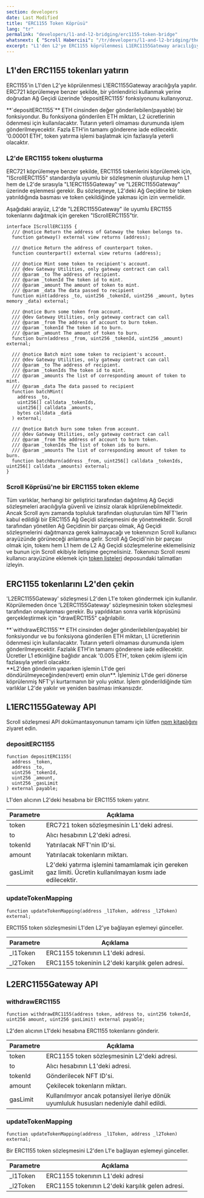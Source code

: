 ```yaml
---
section: developers
date: Last Modified
title: "ERC1155 Token Köprüsü"
lang: "tr"
permalink: "developers/l1-and-l2-bridging/erc1155-token-bridge"
whatsnext: { "Scroll Habercisi": "/tr/developers/l1-and-l2-bridging/the-scroll-messenger/" }
excerpt: "L1'den L2'ye ERC1155 köprülenmesi L1ERC1155Gateway aracılığıyla yapılır."
---
```



## L1'den ERC1155 tokenları yatırın

ERC1155'in L1'den L2'ye köprülenmesi L1ERC1155Gateway aracılığıyla yapılır. ERC721 köprülemeye benzer şekilde, bir yönlendirici kullanmak yerine doğrudan Ağ Geçidi üzerinde 'depositERC1155' fonksiyonunu kullanıyoruz.

<Aside type="tip" title="">
  **`depositERC1155`** ETH cinsinden değer gönderilebilen(payable) bir fonksiyondur. Bu fonksiyona gönderilen ETH miktarı, L2 ücretlerinin ödenmesi için kullanılacaktır. Tutarın yeterli olmaması durumunda işlem gönderilmeyecektir. Fazla ETH'in tamamı gönderene iade edilecektir. '0.00001 ETH', token yatırma işlemi başlatmak için fazlasıyla yeterli olacaktır.
</Aside>

### L2'de ERC1155 tokenı oluşturma

ERC721 köprülemeye benzer şekilde, ERC1155 tokenlerini köprülemek için, "IScrollERC1155" standardıyla uyumlu bir sözleşmenin oluşturulup hem L1 hem de L2'de sırasıyla "L1ERC1155Gateway" ve "L2ERC1155Gateway" üzerinde eşlenmesi gerekir. Bu sözleşmeye, L2'deki Ağ Geçidine bir token yatırıldığında basması ve token çekildiğinde yakması için izin vermelidir.

Aşağıdaki arayüz, L2'de "L2ERC1155Gateway" ile uyumlu ERC1155 tokenlarını dağıtmak için gereken "IScrollERC1155"tir.

```solidity
interface IScrollERC1155 {
  /// @notice Return the address of Gateway the token belongs to.
  function gateway() external view returns (address);

  /// @notice Return the address of counterpart token.
  function counterpart() external view returns (address);

  /// @notice Mint some token to recipient's account.
  /// @dev Gateway Utilities, only gateway contract can call
  /// @param _to The address of recipient.
  /// @param _tokenId The token id to mint.
  /// @param _amount The amount of token to mint.
  /// @param _data The data passed to recipient
  function mint(address _to, uint256 _tokenId, uint256 _amount, bytes memory _data) external;

  /// @notice Burn some token from account.
  /// @dev Gateway Utilities, only gateway contract can call
  /// @param _from The address of account to burn token.
  /// @param _tokenId The token id to burn.
  /// @param _amount The amount of token to burn.
  function burn(address _from, uint256 _tokenId, uint256 _amount) external;

  /// @notice Batch mint some token to recipient's account.
  /// @dev Gateway Utilities, only gateway contract can call
  /// @param _to The address of recipient.
  /// @param _tokenIds The token id to mint.
  /// @param _amounts The list of corresponding amount of token to mint.
  /// @param _data The data passed to recipient
  function batchMint(
    address _to,
    uint256[] calldata _tokenIds,
    uint256[] calldata _amounts,
    bytes calldata _data
  ) external;

  /// @notice Batch burn some token from account.
  /// @dev Gateway Utilities, only gateway contract can call
  /// @param _from The address of account to burn token.
  /// @param _tokenIds The list of token ids to burn.
  /// @param _amounts The list of corresponding amount of token to burn.
  function batchBurn(address _from, uint256[] calldata _tokenIds, uint256[] calldata _amounts) external;
}
```

### Scroll Köprüsü'ne bir ERC1155 token ekleme

Tüm varlıklar, herhangi bir geliştirici tarafından dağıtılmış Ağ Geçidi sözleşmeleri aracılığıyla güvenli ve izinsiz olarak köprülenebilmektedir. Ancak Scroll aynı zamanda topluluk tarafından oluşturulan tüm NFT'lerin kabul edildiği bir ERC1155 Ağ Geçidi sözleşmesini de yönetmektedir. Scroll tarafından yönetilen Ağ Geçidinin bir parçası olmak, Ağ Geçidi sözleşmelerini dağıtmanıza gerek kalmayacağı ve tokenınızın Scroll kullanıcı arayüzünde görüneceği anlamına gelir. Scroll Ağ Geçidi'nin bir parçası olmak için, tokenı hem L1 hem de L2 Ağ Geçidi sözleşmelerine eklemelisiniz ve bunun için Scroll ekibiyle iletişime geçmelisiniz. Tokenınızı Scroll resmi kullanıcı arayüzüne eklemek için [token listeleri](https://github.com/scroll-tech/token-list) deposundaki talimatları izleyin.

## ERC1155 tokenlarını L2'den çekin

'L2ERC1155Gateway' sözleşmesi L2'den L1'e token göndermek için kullanılır. Köprülemeden önce 'L2ERC1155Gateway' sözleşmesinin token sözleşmesi tarafından onaylanması gerekir. Bu yapıldıktan sonra varlık köprüsünü gerçekleştirmek için "drawERC1155" çağrılabilir.

<Aside type="tip" title="">
  **`withdrawERC1155`** ETH cinsinden değer gönderilebilen(payable) bir fonksiyondur ve bu fonksiyona gönderilen ETH miktarı, L1 ücretlerinin ödenmesi için kullanılacaktır. Tutarın yeterli olmaması durumunda işlem gönderilmeyecektir. Fazlalık ETH'in tamamı gönderene iade edilecektir. Ücretler L1 etkinliğine bağlıdır ancak '0.005 ETH', token çekim işlemi için fazlasıyla yeterli olacaktır.
</Aside>

<Aside type="caution" title="">
  **L2'den gönderim yaparken işlemin L1'de geri döndürülmeyeceğinden(revert) emin olun**. İşleminiz L1'de geri dönerse köprülenmiş NFT'yi kurtarmanın bir yolu yoktur. İşlem gönderildiğinde tüm varlıklar L2'de yakılır ve yeniden basılması imkansızdır.
</Aside>

## L1ERC1155Gateway API

Scroll sözleşmesi API dokümantasyonunun tamamı için lütfen [npm kitaplığını](https://www.npmjs.com/package/@scroll-tech/contracts?activeTab=code) ziyaret edin.

### depositERC1155

```solidity
function depositERC1155(
  address _token,
  address _to,
  uint256 _tokenId,
  uint256 _amount,
  uint256 _gasLimit
) external payable;
```

L1'den alıcının L2'deki hesabına bir ERC1155 tokenı yatırır.

| Parametre | Açıklama                                          |
| --------- | ------------------------------------------------- |
| token     | ERC721 token sözleşmesinin L1'deki adresi.        |
| to        | Alıcı hesabının L2'deki adresi.                   |
| tokenId   | Yatırılacak NFT'nin ID'si.                        |
| amount    | Yatırılacak tokenların miktarı.                   |
| gasLimit  | L2'deki yatırma işlemini tamamlamak için gereken gaz limiti. Ücretin kullanılmayan kısmı iade edilecektir. |

### updateTokenMapping

```solidity
function updateTokenMapping(address _l1Token, address _l2Token) external;
```

ERC1155 token sözleşmesini L1'den L2'ye bağlayan eşlemeyi günceller.

| Parametre | Açıklama                                          |
| --------- | ------------------------------------------------- |
| \_l1Token | ERC1155 tokenının L1'deki adresi.                 |
| \_l2Token | ERC1155 tokeninin L2'deki karşılık gelen adresi.  |

## L2ERC1155Gateway API

### withdrawERC1155

```solidity
function withdrawERC1155(address token, address to, uint256 tokenId, uint256 amount, uint256 gasLimit) external payable;
```

L2'den alıcının L1'deki hesabına ERC1155 tokenlarını gönderir.

| Parametre | Açıklama                                                                 |
| --------- | ------------------------------------------------------------------------ |
| token     | ERC1155 token sözleşmesinin L2'deki adresi.                              |
| to        | Alıcı hesabının L1'deki adresi.                                          |
| tokenId   | Gönderilecek NFT ID'si.                                                  |
| amount    | Çekilecek tokenların miktarı.                                        |
| gasLimit  | Kullanılmıyor ancak potansiyel ileriye dönük uyumluluk hususları nedeniyle dahil edildi. |

### updateTokenMapping

```solidity
function updateTokenMapping(address _l1Token, address _l2Token) external;
```

Bir ERC1155 token sözleşmesini L2'den L1'e bağlayan eşlemeyi günceller.

| Parametre | Açıklama                                          |
| --------- | ------------------------------------------------- |
| \_l1Token | ERC1155 tokenının L1'deki adresi                  |
| \_l2Token | ERC1155 tokenının L2'deki karşılık gelen adresi.  |
